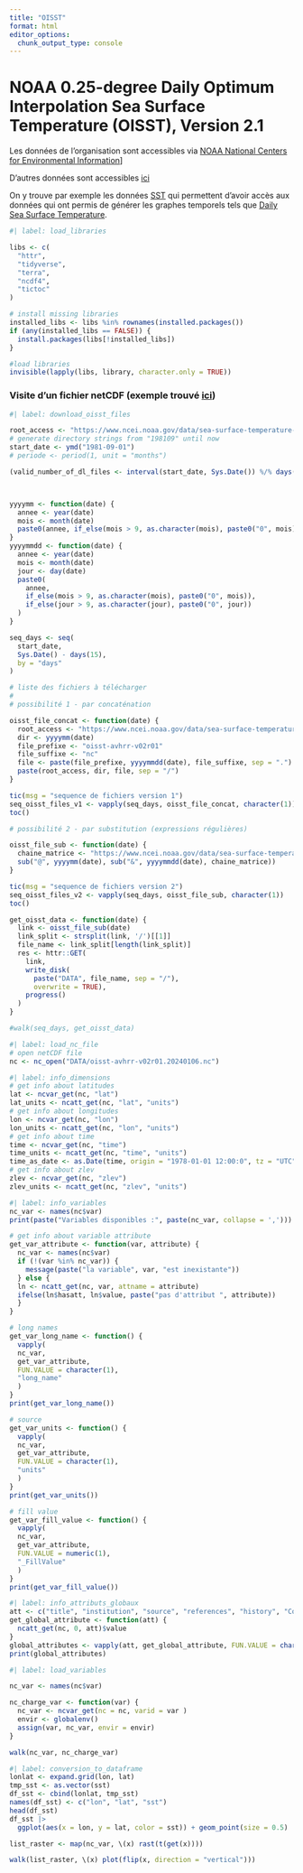---
title: "OISST"
format: html
editor_options: 
  chunk_output_type: console
---

# NOAA 0.25-degree Daily Optimum Interpolation Sea Surface Temperature (OISST), Version 2.1

Les données de l'organisation sont accessibles via [NOAA National Centers for Environmental Information](https://www.ncei.noaa.gov/metadata/geoportal/#searchPanel)]

D'autres données sont accessibles [ici](https://www.ncei.noaa.gov/data/?C=N;O=A)

On y trouve par exemple les données [SST](https://www.ncei.noaa.gov/metadata/geoportal/rest/metadata/item/gov.noaa.ncdc:C01606/html) qui permettent d'avoir accès aux données qui ont permis de générer les graphes temporels tels que [Daily Sea Surface Temperature](https://climatereanalyzer.org/clim/sst_daily/).





```{r}
#| label: load_libraries

libs <- c(
  "httr",
  "tidyverse",
  "terra",
  "ncdf4",
  "tictoc"
)

# install missing libraries
installed_libs <- libs %in% rownames(installed.packages())
if (any(installed_libs == FALSE)) {
  install.packages(libs[!installed_libs])
}

#load libraries
invisible(lapply(libs, library, character.only = TRUE))

```

### Visite d'un fichier netCDF (exemple trouvé [ici](https://pjbartlein.github.io/REarthSysSci/netCDF.html))

```{r}
#| label: download_oisst_files

root_access <- "https://www.ncei.noaa.gov/data/sea-surface-temperature-optimum-interpolation/v2.1/access/avhrr"
# generate directory strings from "198109" until now
start_date <- ymd("1981-09-01")
# periode <- period(1, unit = "months")

(valid_number_of_dl_files <- interval(start_date, Sys.Date()) %/% days(1))



yyyymm <- function(date) {
  annee <- year(date)
  mois <- month(date)
  paste0(annee, if_else(mois > 9, as.character(mois), paste0("0", mois)))
}
yyyymmdd <- function(date) {
  annee <- year(date)
  mois <- month(date)
  jour <- day(date)
  paste0(
    annee,
    if_else(mois > 9, as.character(mois), paste0("0", mois)),
    if_else(jour > 9, as.character(jour), paste0("0", jour))
  )
}

seq_days <- seq(
  start_date,
  Sys.Date() - days(15),
  by = "days"
)

# liste des fichiers à télécharger
# 
# possibilité 1 - par concaténation

oisst_file_concat <- function(date) {
  root_access <- "https://www.ncei.noaa.gov/data/sea-surface-temperature-optimum-interpolation/v2.1/access/avhrr"
  dir <- yyyymm(date)
  file_prefixe <- "oisst-avhrr-v02r01"
  file_suffixe <- "nc"
  file <- paste(file_prefixe, yyyymmdd(date), file_suffixe, sep = ".")
  paste(root_access, dir, file, sep = "/")
}

tic(msg = "sequence de fichiers version 1")
seq_oisst_files_v1 <- vapply(seq_days, oisst_file_concat, character(1))
toc()

# possibilité 2 - par substitution (expressions régulières)

oisst_file_sub <- function(date) {
  chaine_matrice <- "https://www.ncei.noaa.gov/data/sea-surface-temperature-optimum-interpolation/v2.1/access/avhrr/@/oisst-avhrr-v02r01.&.nc"
  sub("@", yyyymm(date), sub("&", yyyymmdd(date), chaine_matrice))
}

tic(msg = "sequence de fichiers version 2")
seq_oisst_files_v2 <- vapply(seq_days, oisst_file_sub, character(1))
toc()

get_oisst_data <- function(date) {
  link <- oisst_file_sub(date)
  link_split <- strsplit(link, '/')[[1]]
  file_name <- link_split[length(link_split)]
  res <- httr::GET(
    link,
    write_disk(
      paste("DATA", file_name, sep = "/"),
      overwrite = TRUE),
    progress()
  )
}

#walk(seq_days, get_oisst_data)

```






```{r}
#| label: load_nc_file
# open netCDF file
nc <- nc_open("DATA/oisst-avhrr-v02r01.20240106.nc")
```

```{r}
#| label: info_dimensions
# get info about latitudes
lat <- ncvar_get(nc, "lat")
lat_units <- ncatt_get(nc, "lat", "units")
# get info about longitudes
lon <- ncvar_get(nc, "lon")
lon_units <- ncatt_get(nc, "lon", "units")
# get info about time
time <- ncvar_get(nc, "time")
time_units <- ncatt_get(nc, "time", "units")
time_as_date <- as.Date(time, origin = "1978-01-01 12:00:0", tz = "UTC")
# get info about zlev
zlev <- ncvar_get(nc, "zlev")
zlev_units <- ncatt_get(nc, "zlev", "units")
```


```{r}
#| label: info_variables
nc_var <- names(nc$var)
print(paste("Variables disponibles :", paste(nc_var, collapse = ',')))

# get info about variable attribute
get_var_attribute <- function(var, attribute) {
  nc_var <- names(nc$var)
  if (!(var %in% nc_var)) {
    message(paste("la variable", var, "est inexistante"))
  } else {
  ln <- ncatt_get(nc, var, attname = attribute)
  ifelse(ln$hasatt, ln$value, paste("pas d'attribut ", attribute))
  }
}

# long names
get_var_long_name <- function() {
  vapply(
  nc_var, 
  get_var_attribute, 
  FUN.VALUE = character(1), 
  "long_name"
  )
}
print(get_var_long_name())

# source
get_var_units <- function() {
  vapply(
  nc_var, 
  get_var_attribute, 
  FUN.VALUE = character(1), 
  "units"
  )
}
print(get_var_units())

# fill value
get_var_fill_value <- function() {
  vapply(
  nc_var, 
  get_var_attribute, 
  FUN.VALUE = numeric(1), 
  "_FillValue"
  )
}
print(get_var_fill_value())

```

```{r}
#| label: info_attributs_globaux
att <- c("title", "institution", "source", "references", "history", "Conventions") 
get_global_attribute <- function(att) {
  ncatt_get(nc, 0, att)$value
}
global_attributes <- vapply(att, get_global_attribute, FUN.VALUE = character(1))
print(global_attributes)

```

```{r}
#| label: load_variables

nc_var <- names(nc$var)

nc_charge_var <- function(var) {
  nc_var <- ncvar_get(nc = nc, varid = var )
  envir <- globalenv()
  assign(var, nc_var, envir = envir)
}

walk(nc_var, nc_charge_var)

```



```{r}
#| label: conversion_to_dataframe
lonlat <- expand.grid(lon, lat)
tmp_sst <- as.vector(sst)
df_sst <- cbind(lonlat, tmp_sst)
names(df_sst) <- c("lon", "lat", "sst")
head(df_sst)
df_sst |> 
  ggplot(aes(x = lon, y = lat, color = sst)) + geom_point(size = 0.5)
```










```{r}


list_raster <- map(nc_var, \(x) rast(t(get(x))))
```

```{r}
walk(list_raster, \(x) plot(flip(x, direction = "vertical")))
```

```{r}

```

